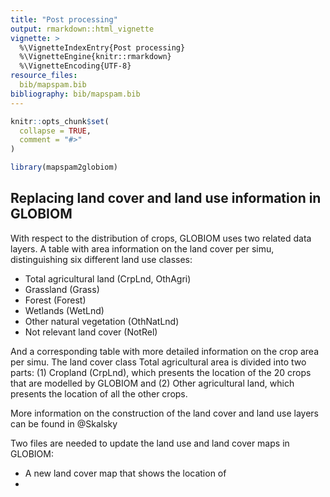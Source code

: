 ```yaml
---
title: "Post processing"
output: rmarkdown::html_vignette
vignette: >
  %\VignetteIndexEntry{Post processing}
  %\VignetteEngine{knitr::rmarkdown}
  %\VignetteEncoding{UTF-8}
resource_files:
  bib/mapspam.bib
bibliography: bib/mapspam.bib
---
```


```r
knitr::opts_chunk$set(
  collapse = TRUE,
  comment = "#>"
)
```

```r
library(mapspam2globiom)
```

## Replacing land cover and land use information  in GLOBIOM

With respect to the distribution of crops, GLOBIOM uses two related data layers. A table with area information on the land cover per simu, distinguishing six different land use classes:

- Total agricultural land (CrpLnd, OthAgri)
- Grassland (Grass)
- Forest (Forest)
- Wetlands (WetLnd)
- Other natural vegetation (OthNatLnd)
- Not relevant land cover (NotRel)

And a corresponding table with more detailed information on the crop area per simu. The land cover class Total agricultural area is divided into two parts: (1) Cropland (CrpLnd), which presents the location of the 20 crops that are modelled by GLOBIOM and (2) Other agricultural land, which presents the location of all the other crops.

More information on the construction of the land cover and land use layers can be found in @Skalsky

Two files are needed to update the land use and land cover maps in GLOBIOM:

* A new land cover map that shows the location of 
*
